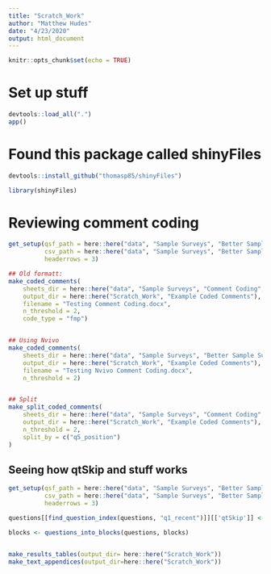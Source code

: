 ```yaml
---
title: "Scratch_Work"
author: "Matthew Hudes"
date: "4/23/2020"
output: html_document
---
```


```r
knitr::opts_chunk$set(echo = TRUE)
```

 


# Set up stuff

```r
devtools::load_all(".")
app()

```



# Found this package called shinyFiles

```r
devtools::install_github("thomasp85/shinyFiles")

library(shinyFiles)
```




# Reviewing comment coding

```r

get_setup(qsf_path = here::here("data", "Sample Surveys", "Better Sample Survey", "Better_Sample_Survey.qsf"),
          csv_path = here::here("data", "Sample Surveys", "Better Sample Survey", "Better_Sample_Survey.csv"),
          headerrows = 3)

## Old formatt:
make_coded_comments(
    sheets_dir = here::here("data", "Sample Surveys", "Comment Coding", "Coded Comments"),
    output_dir = here::here("Scratch_Work", "Example Coded Comments"),
    filename = "Testing Comment Coding.docx",
    n_threshold = 2,
    code_type = "fmp")


## Using Nvivo
make_coded_comments(
    sheets_dir = here::here("data", "Sample Surveys", "Better Sample Survey", "Comment Coding NVivo"),
    output_dir = here::here("Scratch_Work", "Example Coded Comments"),
    filename = "Testing Nvivo Comment Coding.docx",
    n_threshold = 2)


## Split
make_split_coded_comments(
    sheets_dir = here::here("data", "Sample Surveys", "Comment Coding", "Coded Comments"),
    output_dir = here::here("Scratch_Work", "Example Coded Comments"),
    n_threshold = 2,
    split_by = c("q5_position")
)


```




## Seeing how qtSkip and stuff works
```r

get_setup(qsf_path = here::here("data", "Sample Surveys", "Better Sample Survey", "Better_Sample_Survey.qsf"),
          csv_path = here::here("data", "Sample Surveys", "Better Sample Survey", "Better_Sample_Survey.csv"),
          headerrows = 3)

questions[[find_question_index(questions, "q1_recent")]][['qtSkip']] <- TRUE

blocks <- questions_into_blocks(questions, blocks)


make_results_tables(output_dir= here::here("Scratch_Work"))
make_text_appendices(output_dir=here::here("Scratch_Work"))

```












